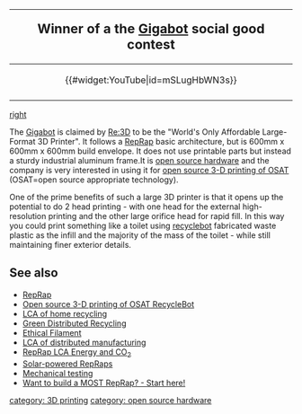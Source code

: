 {|style="border:1px solid black; background-color: lightgreen; margin-left:5px; margin-top:2px; -moz-border-radius:15px;" align="right" width="120px"
!<big><big>Winner of a the [[Gigabot]] social good contest </big>
|-
|<center>{{#widget:YouTube|id=mSLugHbWN3s}} </center>
|-
|}

[[image:gigabot.jpg|right]]

The [http://www.re3d.org/products-2/ Gigabot] is claimed by [[Re:3D]] to be the "World's Only Affordable Large-Format 3D Printer". It follows a [[RepRap]] basic architecture, but is 600mm x 600mm x 600mm build envelope. It does not use printable parts but instead a sturdy industrial aluminum frame.It is [[open source hardware]] and the company is very interested in using it for [[open source 3-D printing of OSAT]] (OSAT=open source appropriate technology).

One of the prime benefits of such a large 3D printer is that it opens up the potential to do 2 head printing - with one head for the external high-resolution printing and the other large orifice head for rapid fill. In this way you could print something like a toilet using [[recyclebot]] fabricated waste plastic as the infill and the majority of the mass of the toilet - while still maintaining finer exterior details.

==See also==
* [[RepRap]]
* [[Open source 3-D printing of OSAT]][[Recyclebot| RecycleBot]]
* [[Life cycle analysis of polymer recycling literature review| LCA of home recycling]]
* [[Life cycle analysis of distributed recycling of post-consumer high density polyethylene for 3-D printing filament|Green Distributed Recycling]]
* [[Evaluation of Potential Fair Trade Standards for an Ethical 3-D Printing Filament| Ethical Filament]]
*  [[Environmental impacts of distributed manufacturing from 3-D printing of polymer components and products| LCA of distributed manufacturing]]
* [[Environmental life cycle analysis of distributed 3-D printing and conventional manufacturing of polymer products|RepRap LCA Energy and CO<sub>2</sub>]]
*  [[Mobile Open-Source Solar-Powered 3-D Printers for Distributed Manufacturing in Off-Grid Communities| Solar-powered RepRaps]]
*  [[Mechanical testing of polymer components made with the RepRap 3-D printer| Mechanical testing]]
* [[MOST RepRap Primer| Want to build a MOST RepRap? - Start here!]] 

[[category: 3D printing]]
[[category: open source hardware]]